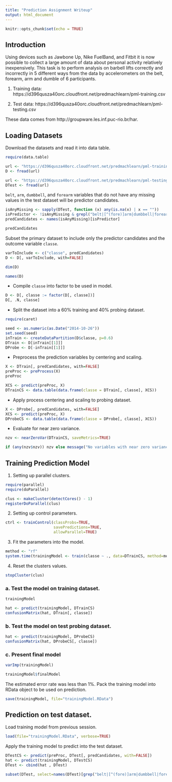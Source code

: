 ---
title: "Prediction Assignment Writeup"
output: html_document
---

```{r setup, include=FALSE}
knitr::opts_chunk$set(echo = TRUE)
```

## Introduction

Using devices such as Jawbone Up, Nike FuelBand, and Fitbit it is now possible to collect a large amount of data about personal activity relatively inexpensively. This task is to perform analysis on barbell lifts correctly and incorrectly in 5 different ways from the data by accelerometers on the belt, forearm, arm and dumble of 6 participants.

1. Training data: https://d396qusza40orc.cloudfront.net/predmachlearn/pml-training.csv

2. Test data: https://d396qusza40orc.cloudfront.net/predmachlearn/pml-testing.csv

These data comes from http://groupware.les.inf.puc-rio.br/har.

## Loading Datasets
Download the datasets and read it into data table.
```{r loadData}
require(data.table)

url <- "https://d396qusza40orc.cloudfront.net/predmachlearn/pml-training.csv"
D <- fread(url)
```

```{r loadTestData}
url <- "https://d396qusza40orc.cloudfront.net/predmachlearn/pml-testing.csv"
DTest <- fread(url)
```

`belt`, `arm`, `dumbbell`, and `forearm` variables that do not have any missing values in the test dataset will be predictor candidates.
```{r selectPredictors}
isAnyMissing <- sapply(DTest, function (x) any(is.na(x) | x == ""))
isPredictor <- !isAnyMissing & grepl("belt|[^(fore)]arm|dumbbell|forearm", names(isAnyMissing))
predCandidates <- names(isAnyMissing)[isPredictor]

predCandidates
```

Subset the primary dataset to include only the predictor candidates and the outcome variable `classe`.
```{r compilePredictors}
varToInclude <- c("classe", predCandidates)
D <- D[, varToInclude, with=FALSE]

dim(D)
```

```{r viewData}
names(D)
```

* Compile `classe` into factor to be used in model.
```{r compileFactors}
D <- D[, classe := factor(D[, classe])]
D[, .N, classe]
```

* Split the dataset into a 60% training and 40% probing dataset.
```{r splitSet}
require(caret)

seed <- as.numeric(as.Date("2014-10-26"))
set.seed(seed)
inTrain <- createDataPartition(D$classe, p=0.6)
DTrain <- D[inTrain[[1]]]
DProbe <- D[-inTrain[[1]]]
```

* Preprocess the prediction variables by centering and scaling.
```{r preProcess}
X <- DTrain[, predCandidates, with=FALSE]
preProc <- preProcess(X)
preProc
```

```{r centerScale}
XCS <- predict(preProc, X)
DTrainCS <- data.table(data.frame(classe = DTrain[, classe], XCS))
```

* Apply process centering and scaling to probing dataset.
```{r centerScaleProbe}
X <- DProbe[, predCandidates, with=FALSE]
XCS <- predict(preProc, X)
DProbeCS <- data.table(data.frame(classe = DProbe[, classe], XCS))
```

* Evaluate for near zero variance.
```{r zeroVar}
nzv <- nearZeroVar(DTrainCS, saveMetrics=TRUE)

if (any(nzv$nzv)) nzv else message("No variables with near zero variance")
```

## Training Prediction Model
1. Setting up parallel clusters.
```{r paraCluster}
require(parallel)
require(doParallel)

clus <- makeCluster(detectCores() - 1)
registerDoParallel(clus)
```

2. Setting up control parameters.
```{r paramCtrl}
ctrl <- trainControl(classProbs=TRUE,
                     savePredictions=TRUE,
                     allowParallel=TRUE)
```

3. Fit the parameters into the model.
```{r paramFit}
method <- "rf"
system.time(trainingModel <- train(classe ~ ., data=DTrainCS, method=method))
```

4. Reset the clusters values.
```{r stopClu}
stopCluster(clus)
```

### a. Test the model on training dataset.
```{r loadTrainModel}
trainingModel
```

```{r testTrain}
hat <- predict(trainingModel, DTrainCS)
confusionMatrix(hat, DTrain[, classe])
```

### b. Test the model on test probing dataset.
```{r testProbe}
hat <- predict(trainingModel, DProbeCS)
confusionMatrix(hat, DProbeCS[, classe])
```

### c. Present final model
```{r varImpTrainModel}
varImp(trainingModel)
```

```{r implementFinal}
trainingModel$finalModel
```

The estimated error rate was less than 1%.
Pack the training model into RData object to be used on prediction.
```{r saveModel}
save(trainingModel, file="trainingModel.RData")
```

## Prediction on test dataset.

Load training model from previous session.
```{r loadTrainTest}
load(file="trainingModel.RData", verbose=TRUE)
```

Apply the training model to predict into the test dataset.
```{r predictEval}
DTestCS <- predict(preProc, DTest[, predCandidates, with=FALSE])
hat <- predict(trainingModel, DTestCS)
DTest <- cbind(hat , DTest)

subset(DTest, select=names(DTest)[grep("belt|[^(fore)]arm|dumbbell|forearm", names(DTest), invert=TRUE)])
```